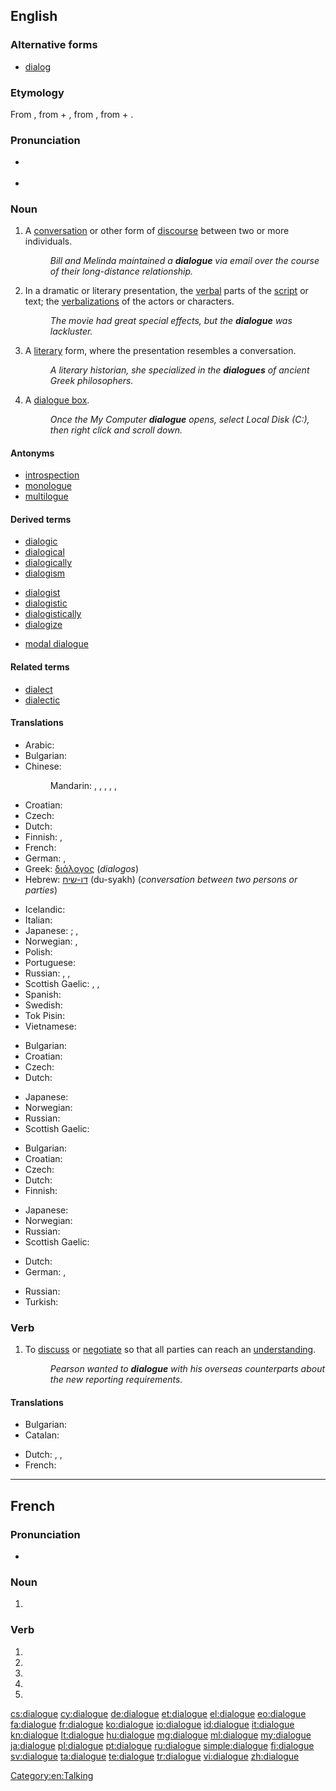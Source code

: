 ==English==

===Alternative forms===
* {{sense|US and computing}} [[dialog]]

===Etymology===
From {{etyl|grc}} {{term|διάλογος||conversation, discourse|tr=dialogos|lang=grc}}, from {{term|διά||through, inter|tr=dia|lang=grc}} + {{term|λόγος||speech, oration, discourse|tr=logos|lang=grc}}, from {{term|διαλέγομαι||to converse|tr=dialegomai|lang=grc}}, from {{term|διά|lang=grc}} + {{term|λέγειν||to speak|tr=legein|lang=grc}}.

===Pronunciation===
* {{a|UK}} {{IPA|/ˈdaɪəlɒɡ/}} {{X-SAMPA|/"daI@lQg/}}
* {{audio|En-us-dialogue.ogg|audio (US)}}

===Noun===
{{en-noun}}

# A [[conversation]] or other form of [[discourse]] between two or more individuals.
#: ''Bill and Melinda maintained a '''dialogue''' via email over the course of their long-distance relationship.''
# In a dramatic or literary presentation, the [[verbal]] parts of the [[script]] or text; the [[verbalization]]s of the actors or characters.
#: ''The movie had great special effects, but the '''dialogue''' was lackluster.''
# A [[literary]] form, where the presentation resembles a conversation.
#: ''A literary historian, she specialized in the '''dialogues''' of ancient Greek philosophers.''
# {{computing}} A [[dialogue box]].
#: ''Once the My Computer '''dialogue''' opens, select Local Disk (C:), then right click and scroll down.''

====Antonyms====
* [[introspection]]
* [[monologue]]
* [[multilogue]]

====Derived terms====
{{der-top| conversation or other form of discourse between two or more individuals}}
* [[dialogic]]
* [[dialogical]]
* [[dialogically]]
* [[dialogism]]
{{der-mid}}
* [[dialogist]]
* [[dialogistic]]
* [[dialogistically]]
* [[dialogize]]
{{der-bottom}}

{{der-top|computing: dialogue box}}
* [[modal dialogue]]
{{der-mid}}
{{der-bottom}}

====Related terms====
* [[dialect]]
* [[dialectic]]

====Translations====
{{trans-top|conversation or other discourse between individuals}}
* Arabic: {{t+|ar|حوار|m|tr=Hiwaar}}
* Bulgarian: {{t+|bg|разговор|m}}
* Chinese:
*: Mandarin: {{t-|cmn|對話|sc=Hani}},  {{t-|cmn|对话|tr=duìhuà|sc=Hani}},  {{t-|cmn|會話|sc=Hani}},  {{t-|cmn|会话|tr=huìhuà|sc=Hani}},  {{t|cmn|對白|sc=Hani}},  {{t|cmn|对白|tr=duìbái|sc=Hani}}
* Croatian: {{t-|hr|dijalog|m|alt=dijàlog}}
* Czech: {{t-|cs|dialog|m}}
* Dutch: {{t+|nl|dialoog|m}}
* Finnish: {{t+|fi|dialogi}}, {{t+|fi|vuoropuhelu}}
* French: {{t+|fr|dialogue|m}}
* German: {{t+|de|Dialog|m}},  {{t+|de|Gespräch|n}}
* Greek: [[διάλογος]] (''dialogos'')
* Hebrew: [[דו-שיח]] (du-syakh) {{m}} (''conversation between two persons or parties'')
{{trans-mid}}
* Icelandic: {{t+|is|samtal|n}}
* Italian: {{t+|it|dialogo|m}}
* Japanese: {{qualifier|conversation}} {{t+|ja|対話|tr=taiwa}}; {{qualifier|discussion}} {{t-|ja|討論|tr=tōron}},  {{t+|ja|会話|tr=kaiwa}}
* Norwegian: {{t-|no|dialog|m}}, {{t+|no|samtale|m}}
* Polish: {{t+|pl|dialog|m}}
* Portuguese: {{t+|pt|diálogo}}
* Russian: {{t+|ru|диалог|m|tr=dialóg}},  {{t+|ru|разговор|m|tr=razgovór}},  {{t+|ru|беседа|f|tr=beséda}}
* Scottish Gaelic: {{t-|gd|còmhradh|m|xs=Scottish Gaelic}}, {{t-|gd|seanchas|m|xs=Scottish Gaelic}}, {{t-|gd|agallamh|m|xs=Scottish Gaelic}}
* Spanish: {{t+|es|diálogo|m}}
* Swedish: {{t+|sv|dialog}}
* Tok Pisin: {{t-|tpi|toktok}}
* Vietnamese: {{t-|vi|cuộc đối thoại}}
{{trans-bottom}}

{{trans-top|verbal part of a literary or dramatic work}}
* Bulgarian: {{t+|bg|диалог|m}}
* Croatian: {{t-|hr|dijalog|m|alt=dijàlog}}
* Czech: {{t-|cs|dialog|m}}
* Dutch: {{t+|nl|dialoog|m}}
{{trans-mid}}
* Japanese: {{t+|ja|対話|tr=taiwa}}
* Norwegian: {{t-|no|dialog|m}}
* Russian: {{t+|ru|диалог|m}}
* Scottish Gaelic: {{t-|gd|còmhradh|m|xs=Scottish Gaelic}}
{{trans-bottom}}

{{trans-top|literary form resembling a conversation}}
* Bulgarian: {{t+|bg|диалог|m}}
* Croatian: {{t-|hr|dijalog|m|alt=dijàlog}}
* Czech: {{t-|cs|dialog|m}}
* Dutch: {{t+|nl|dialoog|m}}
* Finnish: {{t+|fi|dialogi}}
{{trans-mid}}
* Japanese: {{t-|ja|対話形式|tr=taiwa-keishiki}}
* Norwegian: {{t-|no|dialog|m}}
* Russian: {{t+|ru|диалог|m}}
* Scottish Gaelic: {{t-|gd|còmhradh|m|xs=Scottish Gaelic}}
{{trans-bottom}}

{{trans-top|computing: dialogue box}}
* Dutch: {{t-|nl|dialoogvenster|n}}
* German: {{t+|de|Dialogfenster|n}}, {{t+|de|Dialog|m}}
{{trans-mid}}
* Russian: {{t+|ru|диалог|m}}
* Turkish: {{t-|tr|sorgu kutusu}}
{{trans-bottom}}

===Verb===
{{en-verb|dialogu|ing}}

# {{context|informal|business}} To [[discuss]] or [[negotiate]] so that all parties can reach an [[understand]]ing.
#: ''Pearson wanted to '''dialogue''' with his overseas counterparts about the new reporting requirements.''

====Translations====
{{trans-top|discuss}}
* Bulgarian: {{t+|bg|разговарям}}
* Catalan: {{t+|ca|dialogar}}
{{trans-mid}}
* Dutch: {{t-|nl|dialogeren}}, {{t+|nl|discussiëren}}, {{t+|nl|kortsluiten}}
* French: {{t+|fr|dialoguer}}
{{trans-bottom}}

[[Category:en:Talking]]

----

==French==

===Pronunciation===
* {{audio|Fr-dialogue.ogg|Audio}}

===Noun===
{{fr-noun|m}}

# {{l|en|dialogue}}

===Verb===
{{fr-verb-form}}

# {{conjugation of|dialoguer||1|s|pres|ind|lang=fr}}
# {{conjugation of|dialoguer||3|s|pres|ind|lang=fr}}
# {{conjugation of|dialoguer||1|s|pres|sub|lang=fr}}
# {{conjugation of|dialoguer||3|s|pres|sub|lang=fr}}
# {{conjugation of|dialoguer||2|s|imp|lang=fr}}

[[cs:dialogue]]
[[cy:dialogue]]
[[de:dialogue]]
[[et:dialogue]]
[[el:dialogue]]
[[eo:dialogue]]
[[fa:dialogue]]
[[fr:dialogue]]
[[ko:dialogue]]
[[io:dialogue]]
[[id:dialogue]]
[[it:dialogue]]
[[kn:dialogue]]
[[lt:dialogue]]
[[hu:dialogue]]
[[mg:dialogue]]
[[ml:dialogue]]
[[my:dialogue]]
[[ja:dialogue]]
[[pl:dialogue]]
[[pt:dialogue]]
[[ru:dialogue]]
[[simple:dialogue]]
[[fi:dialogue]]
[[sv:dialogue]]
[[ta:dialogue]]
[[te:dialogue]]
[[tr:dialogue]]
[[vi:dialogue]]
[[zh:dialogue]]